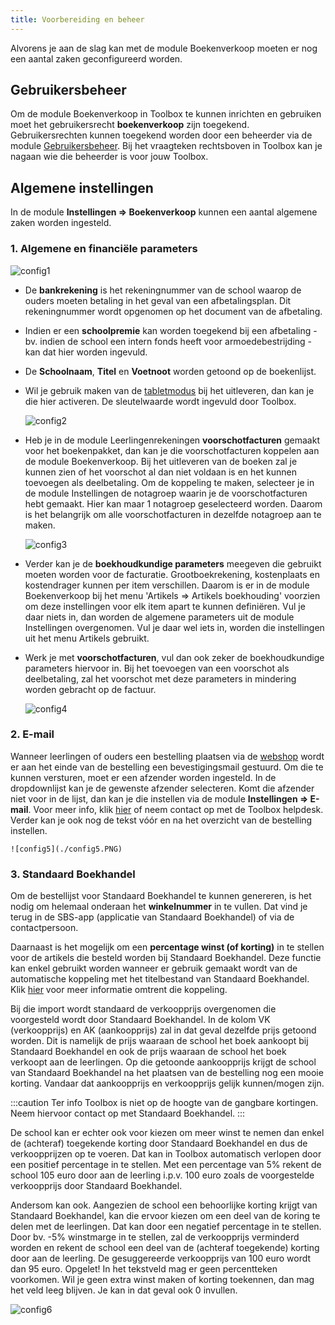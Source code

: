 ```yaml
---
title: Voorbereiding en beheer 
---
```


Alvorens je aan de slag kan met de module Boekenverkoop moeten er nog een aantal zaken geconfigureerd worden. 

## Gebruikersbeheer

Om de module Boekenverkoop in Toolbox te kunnen inrichten en gebruiken moet het gebruikersrecht **boekenverkoop** zijn toegekend. Gebruikersrechten kunnen toegekend worden door een beheerder via de module [Gebruikersbeheer](/gebruikersbeheer). Bij het vraagteken rechtsboven in Toolbox kan je nagaan wie die beheerder is voor jouw Toolbox. 

## Algemene instellingen

In de module **Instellingen => Boekenverkoop** kunnen een aantal algemene zaken worden ingesteld. 

### 1. Algemene en financiële parameters

![config1](./config1.PNG)

-  De **bankrekening** is het rekeningnummer van de school waarop de ouders moeten betaling in het geval van een afbetalingsplan. Dit rekeningnummer wordt opgenomen op het document van de afbetaling.
- Indien er een **schoolpremie** kan worden toegekend bij een afbetaling - bv. indien de school een intern fonds heeft voor armoedebestrijding - kan dat hier worden ingevuld. 
- De **Schoolnaam**, **Titel** en **Voetnoot** worden getoond op de boekenlijst. 
- Wil je gebruik maken van de [tabletmodus](/boekenverkoop/bestelling/#5-bestelling-uitleveren) bij het uitleveren, dan kan je die hier activeren. De sleutelwaarde wordt ingevuld door Toolbox. 

    ![config2](./config2.PNG)

- Heb je in de module Leerlingenrekeningen **voorschotfacturen** gemaakt voor het boekenpakket, dan kan je die voorschotfacturen koppelen aan de module Boekenverkoop. Bij het uitleveren van de boeken zal je kunnen zien of het voorschot al dan niet voldaan is en het kunnen toevoegen als deelbetaling. Om de koppeling te maken, selecteer je in de module Instellingen de notagroep waarin je de voorschotfacturen hebt gemaakt. Hier kan maar 1 notagroep geselecteerd worden. Daarom is het belangrijk om alle voorschotfacturen in dezelfde notagroep aan te maken. 

    ![config3](./config3.PNG)

- Verder kan je de **boekhoudkundige parameters** meegeven die gebruikt moeten worden voor de facturatie. Grootboekrekening, kostenplaats en kostendrager kunnen per item verschillen. Daarom is er in de module Boekenverkoop bij het menu 'Artikels => Artikels boekhouding' voorzien om deze instellingen voor elk item apart te kunnen definiëren. Vul je daar niets in, dan worden de algemene parameters uit de module Instellingen overgenomen. Vul je daar wel iets in, worden die instellingen uit het menu Artikels gebruikt. 
- Werk je met **voorschotfacturen**, vul dan ook zeker de boekhoudkundige parameters hiervoor in. Bij het toevoegen van een voorschot als deelbetaling, zal het voorschot met deze parameters in mindering worden gebracht op de factuur. 

    ![config4](./config4.PNG)

### 2. E-mail
Wanneer leerlingen of ouders een bestelling plaatsen via de [webshop](/boekenverkoop/leerlingen/#2-webshop) wordt er aan het einde van de bestelling een bevestigingsmail gestuurd. Om die te kunnen versturen, moet er een afzender worden ingesteld. In de dropdownlijst kan je de gewenste afzender selecteren. Komt die afzender niet voor in de lijst, dan kan je die instellen via de module **Instellingen => E-mail**. Voor meer info, klik [hier](/e-mail) of neem contact op met de Toolbox helpdesk. 
Verder kan je ook nog de tekst vóór en na het overzicht van de bestelling instellen. 

    ![config5](./config5.PNG)

### 3. Standaard Boekhandel

Om de bestellijst voor Standaard Boekhandel te kunnen genereren, is het nodig om helemaal onderaan het **winkelnummer** in te vullen. Dat vind je terug in de SBS-app (applicatie van Standaard Boekhandel) of via de contactpersoon. 

Daarnaast is het mogelijk om een **percentage winst (of korting)** in te stellen voor de artikels die besteld worden bij Standaard Boekhandel. Deze functie kan enkel gebruikt worden wanneer er gebruik gemaakt wordt van de automatische koppeling met het titelbestand van Standaard Boekhandel. Klik [hier](/boekenverkoop/artikels/#11-import-via-automatische-koppeling-met-titelbestand-standaard-boekhandel) voor meer informatie omtrent die koppeling. 

Bij die import wordt standaard de verkoopprijs overgenomen die voorgesteld wordt door Standaard Boekhandel. In de kolom VK (verkoopprijs) en AK (aankoopprijs) zal in dat geval dezelfde prijs getoond worden. Dit is namelijk de prijs waaraan de school het boek aankoopt bij Standaard Boekhandel en ook de prijs waaraan de school het boek verkoopt aan de leerlingen. Op die getoonde aankoopprijs krijgt de school van Standaard Boekhandel na het plaatsen van de bestelling nog een mooie korting. Vandaar dat aankoopprijs en verkoopprijs gelijk kunnen/mogen zijn. 

:::caution Ter info
Toolbox is niet op de hoogte van de gangbare kortingen. Neem hiervoor contact op met Standaard Boekhandel. 
:::
    
De school kan er echter ook voor kiezen om meer winst te nemen dan enkel de (achteraf) toegekende korting door Standaard Boekhandel en dus de verkoopprijzen op te voeren. Dat kan in Toolbox automatisch verlopen door een positief percentage in te stellen. Met een percentage van 5% rekent de school 105 euro door aan de leerling i.p.v. 100 euro zoals de voorgestelde verkoopprijs door Standaard Boekhandel. 

Andersom kan ook. Aangezien de school een behoorlijke korting krijgt van Standaard Boekhandel, kan die ervoor kiezen om een deel van de koring te delen met de leerlingen. Dat kan door een negatief percentage in te stellen. Door bv. -5% winstmarge in te stellen, zal de verkoopprijs verminderd worden en rekent de school een deel van de (achteraf toegekende) korting door aan de leerling. De gesuggereerde verkoopprijs van 100 euro wordt dan 95 euro. Opgelet! In het tekstveld mag er geen percentteken voorkomen.
Wil je geen extra winst maken of korting toekennen, dan mag het veld leeg blijven. Je kan in
 dat geval ook 0 invullen. 

![config6](./config6.PNG)



